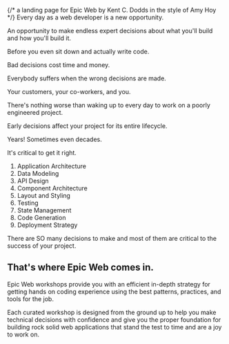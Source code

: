 {/* a landing page for Epic Web by Kent C. Dodds in the style of Amy Hoy */}
Every day as a web developer is a new opportunity. 

An opportunity to make endless expert decisions about what you'll build and how you'll build it.

Before you even sit down and actually write code.

Bad decisions cost time and money.

Everybody suffers when the wrong decisions are made. 

Your customers, your co-workers, and you.

There's nothing worse than waking up to every day to work on a poorly engineered project.

Early decisions affect your project for its entire lifecycle. 

Years! Sometimes even decades.

It's critical to get it right.

1. Application Architecture
2. Data Modeling
3. API Design
4. Component Architecture
5. Layout and Styling
6. Testing
7. State Management
8. Code Generation
9. Deployment Strategy

There are SO many decisions to make and most of them are critical to the success of your project.

## That's where Epic Web comes in.

Epic Web workshops provide you with an efficient in-depth strategy for getting hands on coding experience using the best patterns, practices, and tools for the job.

Each curated workshop is designed from the ground up to help you make technical decisions with confidence and give you the proper foundation for building rock solid web applications that stand the test to time and are a joy to work on.

